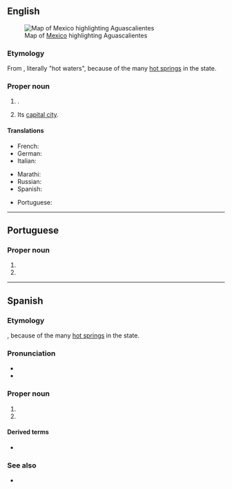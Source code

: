 ==English==
{{wikipedia|lang=en}}
[[File:Mexico map, MX-AGU.svg|thumb|Map of [[Mexico]] highlighting Aguascalientes]]

===Etymology===
From {{bor|en|es|Aguascalientes}}, literally "hot waters", because of the many [[hot spring]]s in the state.

===Proper noun===
{{en-proper noun}}

# {{place|en|state|c/Mexico}}.
# Its [[capital city]].

====Translations====
{{trans-top|state of Mexico}}
* French: {{t+|fr|Aguascalientes|m}}
* German: {{t+|de|Aguascalientes|m}}
* Italian: {{t|it|Aguascalientes|m}}
{{trans-mid}}
* Marathi: {{t|mr|आगुआस्कालिएन्तेस|n}}
* Russian: {{t|ru|Агуаскалье́нтес}}
* Spanish: {{t+|es|Aguascalientes|m}}
{{trans-bottom}}

{{trans-top|city in Mexico}}
* Portuguese: {{t|pt|Aguascalientes|f}}
{{trans-mid}}
{{trans-bottom}}

----

==Portuguese==

===Proper noun===
{{pt-proper noun|f}}

# {{place|pt|state|c/Mexico|t1=Aguascalientes}}
# {{place|pt|city/state capital|s/Aguascalientes|c/Mexico|t1=Aguascalientes}}

----

==Spanish==
{{wikipedia|lang=es}}

===Etymology===
{{compound|es|aguas|calientes|t1=waters|t2=hot}}, because of the many [[hot spring]]s in the state.

===Pronunciation===
* {{es-IPA|águascaliéntes}}
* {{audio|es|ES-Aguascalientes.ogg|Audio}}

===Proper noun===
{{es-proper noun|m}}

# {{place|es|state|c/Mexico}}
# {{place|es|city|c/Mexico}}

====Derived terms====
* {{l|es|aguascalentense}}

===See also===
* {{l|es|hidrocálido}}